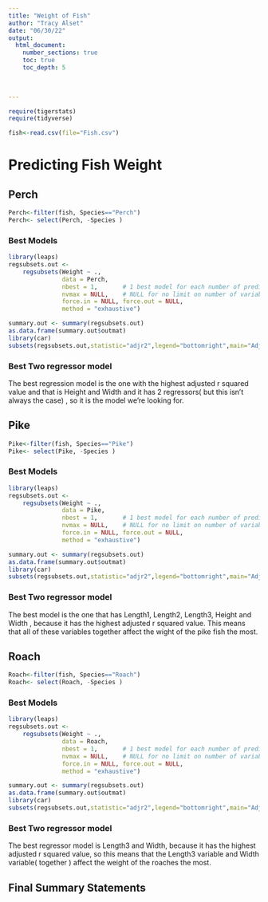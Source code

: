 ```yaml
---
title: "Weight of Fish"
author: "Tracy Alset"
date: "06/30/22"  
output: 
  html_document:
    number_sections: true
    toc: true
    toc_depth: 5

 
    
---
```



```r
require(tigerstats)
require(tidyverse)
```

```r
fish<-read.csv(file="Fish.csv")

```


# Predicting Fish Weight


## Perch
```r
Perch<-filter(fish, Species=="Perch")
Perch<- select(Perch, -Species )
```

### Best Models

```r
library(leaps)
regsubsets.out <-
    regsubsets(Weight ~ .,
               data = Perch,
               nbest = 1,       # 1 best model for each number of predictors
               nvmax = NULL,    # NULL for no limit on number of variables
               force.in = NULL, force.out = NULL,
               method = "exhaustive")

summary.out <- summary(regsubsets.out)
as.data.frame(summary.out$outmat)
library(car)
subsets(regsubsets.out,statistic="adjr2",legend="bottomright",main="Adjusted R^2")
```
### Best Two regressor model

 The best regression model is the one with the highest adjusted r squared value and that is Height and Width and it has 2 regressors( but this isn't always the case) , so it is the model we're looking for.



## Pike
```r
Pike<-filter(fish, Species=="Pike")
Pike<- select(Pike, -Species )
```


### Best Models
```r
library(leaps)
regsubsets.out <-
    regsubsets(Weight ~ .,
               data = Pike,
               nbest = 1,       # 1 best model for each number of predictors
               nvmax = NULL,    # NULL for no limit on number of variables
               force.in = NULL, force.out = NULL,
               method = "exhaustive")

summary.out <- summary(regsubsets.out)
as.data.frame(summary.out$outmat)
library(car)
subsets(regsubsets.out,statistic="adjr2",legend="bottomright",main="Adjusted R^2")
```

### Best Two regressor model
The best model is the one that has Length1, Length2, Length3, Height and Width , because it has the highest adjusted r squared value. This means that all of these variables together affect the wight of the pike fish the most.


## Roach
```r
Roach<-filter(fish, Species=="Roach")
Roach<- select(Roach, -Species )
```

### Best Models
```r
library(leaps)
regsubsets.out <-
    regsubsets(Weight ~ .,
               data = Roach,
               nbest = 1,       # 1 best model for each number of predictors
               nvmax = NULL,    # NULL for no limit on number of variables
               force.in = NULL, force.out = NULL,
               method = "exhaustive")

summary.out <- summary(regsubsets.out)
as.data.frame(summary.out$outmat)
library(car)
subsets(regsubsets.out,statistic="adjr2",legend="bottomright",main="Adjusted R^2")
```


### Best Two regressor model
The best regressor model is Length3 and Width, because it has the highest adjusted r squared value, so this means that the Length3 variable and Width variable( together ) affect the weight of the roaches the most.


## Final Summary Statements





